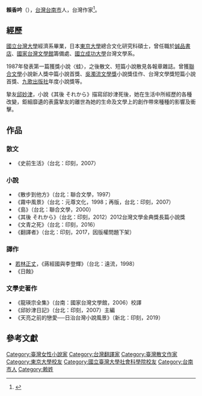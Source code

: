 {{Refimprove|time=2021-09-01T05:21:25+00:00}}
'''賴香吟'''（{{bd|1969年|7月2日|catIdx=}}），[[台灣|台灣]][[台南市|台南市]]人，台灣作家<ref>{{Cite web |url=http://tln.nmtl.gov.tw/ch/m2/nmtl_w1_m2_c_2.aspx?person_number=P07005 |title=台灣文學網-文學史 |access-date=2013-03-23 |archive-date=2021-04-21 |archive-url=https://web.archive.org/web/20210421184808/https://tln.nmtl.gov.tw/ch/m2/nmtl_w1_m2_c_2.aspx?person_number=P07005 |dead-url=no }}</ref>。

== 經歷 ==

[[國立台灣大學|國立台灣大學]]經濟系畢業，日本[[東京大學|東京大學]]總合文化研究科碩士，曾任職於[[誠品書店|誠品書店]]、[[國家台灣文學館|國家台灣文學館]]籌備處、[[國立成功大學|國立成功大學]]台灣文學系。

1987年發表第一篇獲獎小說〈蛙〉，之後散文、短篇小說散見各報章雜誌。曾獲[[聯合文學|聯合文學]]小說新人獎中篇小說首獎、[[吳濁流文學獎|吳濁流文學獎]]小說獎佳作、台灣文學獎短篇小說首獎、[[九歌出版社|九歌出版社]]年度小說獎等。

摯友[[邱妙津|邱妙津]]，小說《其後 それから》描寫邱妙津死後，她在生活中所經歷的各種改變，鉅細靡遺的表露摯友的離世為她的生命及文學上的創作帶來種種的影響及衝擊。

==作品==

===散文===
*《史前生活》（台北：印刻，2007）

===小說===
*《散步到他方》（台北：聯合文學，1997）
*《霧中風景》（台北：元尊文化，1998；再版，台北：印刻，2007）
*《島》（台北：聯合文學，2000）
*《其後 それから》（台北：印刻，2012）2012台灣文學金典獎長篇小說獎
*《文青之死》（台北：印刻，2016）
*《翻譯者》（台北：印刻，2017，因版權問題下架）

===譯作===
*[[若林正丈|若林正丈]]，《蔣經國與李登輝》（台北：遠流，1998）
*《日蝕》

===文學史著作===
*《龍瑛宗全集》（台南：國家台灣文學館，2006）校譯
*《邱妙津日記》（台北：印刻，2007）主編
*《天亮之前的戀愛──日治台灣小說風景》（新北：印刻，2019）

==參考文獻==
{{reflist}}
[[Category:臺灣女性小說家|Category:臺灣女性小說家]]
[[Category:台灣翻譯家|Category:台灣翻譯家]]
[[Category:臺灣散文作家|Category:臺灣散文作家]]
[[Category:東京大學校友|Category:東京大學校友]]
[[Category:國立臺灣大學社會科學院校友|Category:國立臺灣大學社會科學院校友]]
[[Category:台南市人|Category:台南市人]]
[[Category:赖姓|Category:赖姓]]